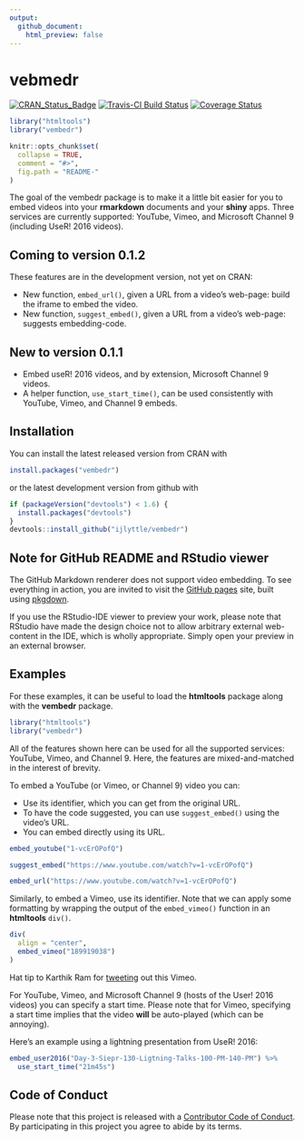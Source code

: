 ```yaml
---
output: 
  github_document:
    html_preview: false
---
```


# vebmedr

[![CRAN_Status_Badge](http://www.r-pkg.org/badges/version/vembedr)](http://cran.r-project.org/package=vembedr)
[![Travis-CI Build Status](https://travis-ci.org/ijlyttle/vembedr.svg?branch=master)](https://travis-ci.org/ijlyttle/vembedr)
[![Coverage Status](https://img.shields.io/codecov/c/github/ijlyttle/vembedr/master.svg)](https://codecov.io/github/ijlyttle/vembedr?branch=master)

```r
library("htmltools")
library("vembedr")

knitr::opts_chunk$set(
  collapse = TRUE,
  comment = "#>",
  fig.path = "README-"
)
```

The goal of the vembedr package is to make it a little bit easier for you to embed videos into your **rmarkdown** documents and your **shiny** apps. Three services are currently supported: YouTube, Vimeo, and Microsoft Channel 9 (including UseR! 2016 videos).

## Coming to version 0.1.2

These features are in the development version, not yet on CRAN:

- New function, `embed_url()`, given a URL from a video's web-page: build the iframe to embed the video.
- New function, `suggest_embed()`, given a URL from a video's web-page: suggests embedding-code. 

## New to version 0.1.1

- Embed useR! 2016 videos, and by extension, Microsoft Channel 9 videos.
- A helper function, `use_start_time()`, can be used consistently with YouTube, Vimeo, and Channel 9 embeds.

## Installation

You can install the latest released version from CRAN with

```r
install.packages("vembedr")
```

or the latest development version from github with

```r
if (packageVersion("devtools") < 1.6) {
  install.packages("devtools")
}
devtools::install_github("ijlyttle/vembedr")
```

## Note for GitHub README and RStudio viewer

The GitHub Markdown renderer does not support video embedding. To see everything in action, you are invited to visit the [GitHub pages](http://ijlyttle.github.io/vembedr/) site, built using [pkgdown](http://hadley.github.io/pkgdown/).

If you use the RStudio-IDE viewer to preview your work, please note that RStudio have made the design choice not to allow arbitrary external web-content in the IDE, which is wholly appropriate. Simply open your preview in an external browser.

## Examples

For these examples, it can be useful to load the **htmltools** package along with the **vembedr** package.

```r
library("htmltools")
library("vembedr")
```

All of the features shown here can be used for all the supported services: YouTube, Vimeo, and Channel 9. Here, the features are mixed-and-matched in the interest of brevity.

To embed a YouTube (or Vimeo, or Channel 9) video you can:

- Use its identifier, which you can get from the original URL. 
- To have the code suggested, you can use `suggest_embed()` using the video's URL.
- You can embed directly using its URL.

```r
embed_youtube("1-vcErOPofQ")
```

```r
suggest_embed("https://www.youtube.com/watch?v=1-vcErOPofQ")
```

```r
embed_url("https://www.youtube.com/watch?v=1-vcErOPofQ")
```

Similarly, to embed a Vimeo, use its identifier. Note that we can apply some formatting by wrapping the output of the `embed_vimeo()` function in an **htmltools** `div()`.

```r
div(
  align = "center",
  embed_vimeo("189919038")
)
```

Hat tip to Karthik Ram for [tweeting](https://twitter.com/_inundata/status/794616331727294464) out this Vimeo.

For YouTube, Vimeo, and Microsoft Channel 9 (hosts of the User! 2016 videos) you can specify a start time. Please note that for Vimeo, specifying a start time implies that the video **will** be auto-played (which can be annoying).

Here's an example using a lightning presentation from UseR! 2016:

```r
embed_user2016("Day-3-Siepr-130-Ligtning-Talks-100-PM-140-PM") %>% 
  use_start_time("21m45s")
```


## Code of Conduct

Please note that this project is released with a [Contributor Code of Conduct](CONDUCT.md). By participating in this project you agree to abide by its terms.
